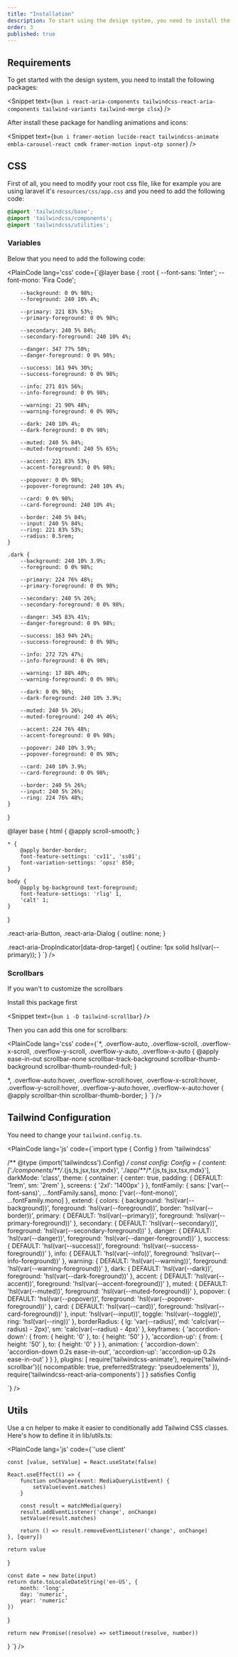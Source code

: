 ```yaml
---
title: "Installation"
description: To start using the design system, you need to install the required packages.
order: 3
published: true
---
```


## Requirements

To get started with the design system, you need to install the following packages:

<Snippet text={`bun i react-aria-components tailwindcss-react-aria-components tailwind-variants tailwind-merge clsx`} />

After install these package for handling animations and icons:

<Snippet text={`bun i framer-motion lucide-react tailwindcss-animate embla-carousel-react cmdk framer-motion input-otp sonner`} />

## CSS

First of all, you need to modify your root css file, like for example you are using laravel it's `resources/css/app.css` and you need to add the following code:

```css
@import 'tailwindcss/base';
@import 'tailwindcss/components';
@import 'tailwindcss/utilities';
```

### Variables

Below that you need to add the following code:

<PlainCode lang='css' code={`@layer base {
    :root {
        --font-sans: 'Inter';
        --font-mono: 'Fira Code';

        --background: 0 0% 98%;
        --foreground: 240 10% 4%;

        --primary: 221 83% 53%;
        --primary-foreground: 0 0% 98%;

        --secondary: 240 5% 84%;
        --secondary-foreground: 240 10% 4%;

        --danger: 347 77% 50%;
        --danger-foreground: 0 0% 98%;

        --success: 161 94% 30%;
        --success-foreground: 0 0% 98%;

        --info: 271 81% 56%;
        --info-foreground: 0 0% 98%;

        --warning: 21 90% 48%;
        --warning-foreground: 0 0% 98%;

        --dark: 240 10% 4%;
        --dark-foreground: 0 0% 98%;

        --muted: 240 5% 84%;
        --muted-foreground: 240 5% 65%;

        --accent: 221 83% 53%;
        --accent-foreground: 0 0% 98%;

        --popover: 0 0% 98%;
        --popover-foreground: 240 10% 4%;

        --card: 0 0% 98%;
        --card-foreground: 240 10% 4%;

        --border: 240 5% 84%;
        --input: 240 5% 84%;
        --ring: 221 83% 53%;
        --radius: 0.5rem;
    }

    .dark {
        --background: 240 10% 3.9%;
        --foreground: 0 0% 98%;

        --primary: 224 76% 48%;
        --primary-foreground: 0 0% 98%;

        --secondary: 240 5% 26%;
        --secondary-foreground: 0 0% 98%;

        --danger: 345 83% 41%;
        --danger-foreground: 0 0% 98%;

        --success: 163 94% 24%;
        --success-foreground: 0 0% 98%;

        --info: 272 72% 47%;
        --info-foreground: 0 0% 98%;

        --warning: 17 88% 40%;
        --warning-foreground: 0 0% 98%;

        --dark: 0 0% 98%;
        --dark-foreground: 240 10% 3.9%;

        --muted: 240 5% 26%;
        --muted-foreground: 240 4% 46%;

        --accent: 224 76% 48%;
        --accent-foreground: 0 0% 98%;

        --popover: 240 10% 3.9%;
        --popover-foreground: 0 0% 98%;

        --card: 240 10% 3.9%;
        --card-foreground: 0 0% 98%;

        --border: 240 5% 26%;
        --input: 240 5% 26%;
        --ring: 224 76% 48%;
    }
}

@layer base {
    html {
        @apply scroll-smooth;
    }

    * {
        @apply border-border;
        font-feature-settings: 'cv11', 'ss01';
        font-variation-settings: 'opsz' 850;
    }

    body {
        @apply bg-background text-foreground;
        font-feature-settings: 'rlig' 1,
        'calt' 1;
    }
}

.react-aria-Button,
.react-aria-Dialog {
    outline: none;
}

.react-aria-DropIndicator[data-drop-target] {
    outline: 1px solid hsl(var(--primary));
}
`} />

### Scrollbars

If you wan't to customize the scrollbars

Install this package first

<Snippet text={`bun i -D tailwind-scrollbar`} />

Then you can add this one for scrollbars:

<PlainCode lang='css' code={`*,
.overflow-auto,
.overflow-scroll,
.overflow-x-scroll,
.overflow-y-scroll,
.overflow-y-auto,
.overflow-x-auto {
    @apply ease-in-out scrollbar-none scrollbar-track-background scrollbar-thumb-background scrollbar-thumb-rounded-full;
}

*,
.overflow-auto:hover,
.overflow-scroll:hover,
.overflow-x-scroll:hover,
.overflow-y-scroll:hover,
.overflow-y-auto:hover,
.overflow-x-auto:hover {
    @apply scrollbar-thin scrollbar-thumb-border;
}
`} />

## Tailwind Configuration

You need to change your `tailwind.config.ts`.

<PlainCode lang='js' code={`import type { Config } from 'tailwindcss'

/** @type {import('tailwindcss').Config} */
const config: Config = {
    content: ['./components/**/*.{js,ts,jsx,tsx,mdx}', './app/**/*.{js,ts,jsx,tsx,mdx}'],
    darkMode: 'class',
    theme: {
        container: {
            center: true,
            padding: {
                DEFAULT: '1rem',
                sm: '2rem'
            },
            screens: {
                '2xl': '1400px'
            }
        },
        fontFamily: {
            sans: ['var(--font-sans)', ...fontFamily.sans],
            mono: ['var(--font-mono)', ...fontFamily.mono]
        },
        extend: {
            colors: {
                background: 'hsl(var(--background))',
                foreground: 'hsl(var(--foreground))',
                border: 'hsl(var(--border))',
                primary: {
                    DEFAULT: 'hsl(var(--primary))',
                    foreground: 'hsl(var(--primary-foreground))'
                },
                secondary: {
                    DEFAULT: 'hsl(var(--secondary))',
                    foreground: 'hsl(var(--secondary-foreground))'
                },
                danger: {
                    DEFAULT: 'hsl(var(--danger))',
                    foreground: 'hsl(var(--danger-foreground))'
                },
                success: {
                    DEFAULT: 'hsl(var(--success))',
                    foreground: 'hsl(var(--success-foreground))'
                },
                info: {
                    DEFAULT: 'hsl(var(--info))',
                    foreground: 'hsl(var(--info-foreground))'
                },
                warning: {
                    DEFAULT: 'hsl(var(--warning))',
                    foreground: 'hsl(var(--warning-foreground))'
                },
                dark: {
                    DEFAULT: 'hsl(var(--dark))',
                    foreground: 'hsl(var(--dark-foreground))'
                },
                accent: {
                    DEFAULT: 'hsl(var(--accent))',
                    foreground: 'hsl(var(--accent-foreground))'
                },
                muted: {
                    DEFAULT: 'hsl(var(--muted))',
                    foreground: 'hsl(var(--muted-foreground))'
                },
                popover: {
                    DEFAULT: 'hsl(var(--popover))',
                    foreground: 'hsl(var(--popover-foreground))'
                },
                card: {
                    DEFAULT: 'hsl(var(--card))',
                    foreground: 'hsl(var(--card-foreground))'
                },
                input: 'hsl(var(--input))',
                toggle: 'hsl(var(--toggle))',
                ring: 'hsl(var(--ring))'
            },
            borderRadius: {
                lg: 'var(--radius)',
                md: 'calc(var(--radius) - 2px)',
                sm: 'calc(var(--radius) - 4px)'
            },
            keyframes: {
                'accordion-down': {
                    from: { height: '0' },
                    to: { height: '50' }
                },
                'accordion-up': {
                    from: { height: '50' },
                    to: { height: '0' }
                }
            },
            animation: {
                'accordion-down': 'accordion-down 0.2s ease-in-out',
                'accordion-up': 'accordion-up 0.2s ease-in-out'
            }
        }
    },
    plugins: [
        require('tailwindcss-animate'),
        require('tailwind-scrollbar')({
            nocompatible: true,
            preferredStrategy: 'pseudoelements'
        }),
        require('tailwindcss-react-aria-components')
    ]
} satisfies Config

`} />

## Utils

Use a cn helper to make it easier to conditionally add Tailwind CSS classes. Here's how to define it in lib/utils.ts:

<PlainCode lang='js' code={`'use client'



    const [value, setValue] = React.useState(false)

    React.useEffect(() => {
        function onChange(event: MediaQueryListEvent) {
            setValue(event.matches)
        }

        const result = matchMedia(query)
        result.addEventListener('change', onChange)
        setValue(result.matches)

        return () => result.removeEventListener('change', onChange)
    }, [query])

    return value
}

    const date = new Date(input)
    return date.toLocaleDateString('en-US', {
        month: 'long',
        day: 'numeric',
        year: 'numeric'
    })
}

    return new Promise((resolve) => setTimeout(resolve, number))
}
`} />

